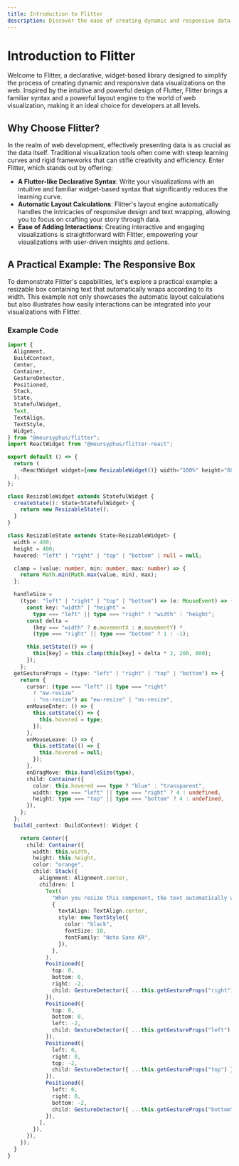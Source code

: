 ```yaml
---
title: Introduction to Flitter
description: Discover the ease of creating dynamic and responsive data visualizations with Flitter.
---
```

# Introduction to Flitter

Welcome to Flitter, a declarative, widget-based library designed to simplify the process of creating dynamic and responsive data visualizations on the web. Inspired by the intuitive and powerful design of Flutter, Flitter brings a familiar syntax and a powerful layout engine to the world of web visualization, making it an ideal choice for developers at all levels.

## Why Choose Flitter?

In the realm of web development, effectively presenting data is as crucial as the data itself. Traditional visualization tools often come with steep learning curves and rigid frameworks that can stifle creativity and efficiency. Enter Flitter, which stands out by offering:

- **A Flutter-like Declarative Syntax**: Write your visualizations with an intuitive and familiar widget-based syntax that significantly reduces the learning curve.
- **Automatic Layout Calculations**: Flitter's layout engine automatically handles the intricacies of responsive design and text wrapping, allowing you to focus on crafting your story through data.
- **Ease of Adding Interactions**: Creating interactive and engaging visualizations is straightforward with Flitter, empowering your visualizations with user-driven insights and actions.

## A Practical Example: The Responsive Box

To demonstrate Flitter's capabilities, 
let's explore a practical example: 
a resizable box containing text that automatically wraps according to its width. This example not only showcases the automatic layout calculations but also illustrates how easily interactions can be integrated into your visualizations with Flitter.

### Example Code

```typescript
import {
  Alignment,
  BuildContext,
  Center,
  Container,
  GestureDetector,
  Positioned,
  Stack,
  State,
  StatefulWidget,
  Text,
  TextAlign,
  TextStyle,
  Widget,
} from "@meursyphus/flitter";
import ReactWidget from "@meursyphus/flitter-react";

export default () => {
  return (
    <ReactWidget widget={new ResizableWidget()} width="100%" height="600px" />
  );
};

class ResizableWidget extends StatefulWidget {
  createState(): State<StatefulWidget> {
    return new ResizableState();
  }
}

class ResizableState extends State<ResizableWidget> {
  width = 400;
  height = 400;
  hovered: "left" | "right" | "top" | "bottom" | null = null;

  clamp = (value: number, min: number, max: number) => {
    return Math.min(Math.max(value, min), max);
  };

  handleSize =
    (type: "left" | "right" | "top" | "bottom") => (e: MouseEvent) => {
      const key: "width" | "height" =
        type === "left" || type === "right" ? "width" : "height";
      const delta =
        (key === "width" ? e.movementX : e.movementY) *
        (type === "right" || type === "bottom" ? 1 : -1);

      this.setState(() => {
        this[key] = this.clamp(this[key] + delta * 2, 200, 800);
      });
    };
  getGestureProps = (type: "left" | "right" | "top" | "bottom") => {
    return {
      cursor: (type === "left" || type === "right"
        ? "ew-resize"
        : "ns-resize") as "ew-resize" | "ns-resize",
      onMouseEnter: () => {
        this.setState(() => {
          this.hovered = type;
        });
      },
      onMouseLeave: () => {
        this.setState(() => {
          this.hovered = null;
        });
      },
      onDragMove: this.handleSize(type),
      child: Container({
        color: this.hovered === type ? "blue" : "transparent",
        width: type === "left" || type === "right" ? 4 : undefined,
        height: type === "top" || type === "bottom" ? 4 : undefined,
      }),
    };
  };
  build(_context: BuildContext): Widget {

    return Center({
      child: Container({
        width: this.width,
        height: this.height,
        color: "orange",
        child: Stack({
          alignment: Alignment.center,
          children: [
            Text(
              "When you resize this component, the text automatically wraps. That is, when the size of the container is adjusted, the text is appropriately wrapped and displayed. This feature automates layout calculations, allowing developers to focus more on implementing core functionalities.",
              {
                textAlign: TextAlign.center,
                style: new TextStyle({
                  color: "black",
                  fontSize: 18,
                  fontFamily: "Noto Sans KR",
                }),
              },
            ),
            Positioned({
              top: 0,
              bottom: 0,
              right: -2,
              child: GestureDetector({ ...this.getGestureProps("right") }),
            }),
            Positioned({
              top: 0,
              bottom: 0,
              left: -2,
              child: GestureDetector({ ...this.getGestureProps("left") }),
            }),
            Positioned({
              left: 0,
              right: 0,
              top: -2,
              child: GestureDetector({ ...this.getGestureProps("top") }),
            }),
            Positioned({
              left: 0,
              right: 0,
              bottom: -2,
              child: GestureDetector({ ...this.getGestureProps("bottom") }),
            }),
          ],
        }),
      }),
    });
  }
}
```



